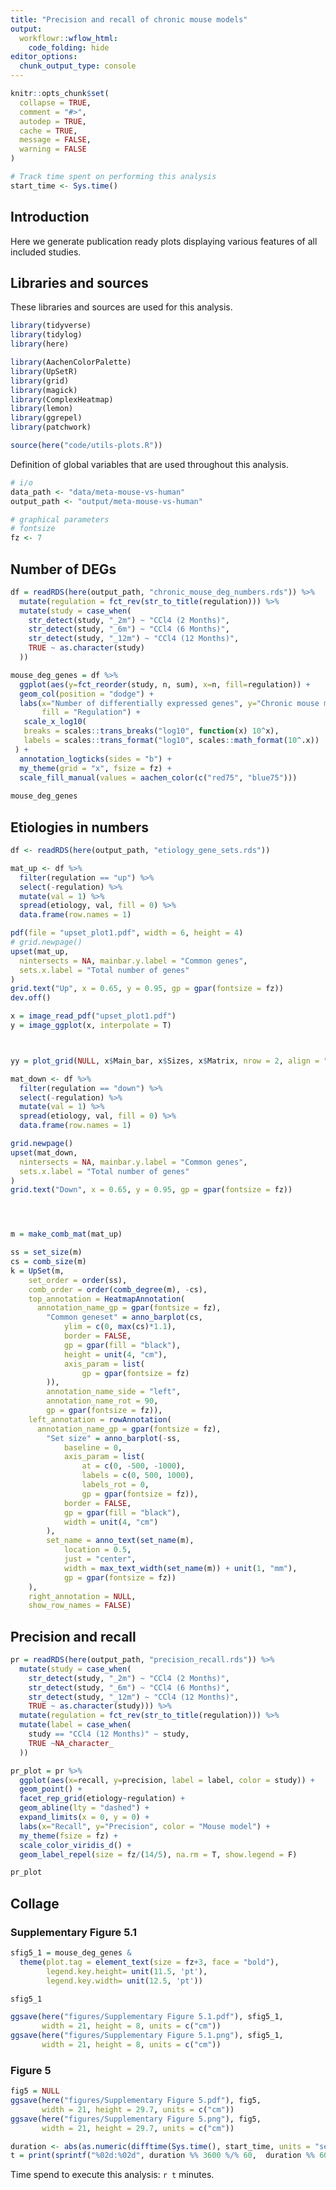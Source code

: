 ```yaml
---
title: "Precision and recall of chronic mouse models"
output: 
  workflowr::wflow_html:
    code_folding: hide
editor_options:
  chunk_output_type: console
---
```


```r
knitr::opts_chunk$set(
  collapse = TRUE,
  comment = "#>",
  autodep = TRUE,
  cache = TRUE,
  message = FALSE,
  warning = FALSE
)
```

```r
# Track time spent on performing this analysis
start_time <- Sys.time()
```

## Introduction
Here we generate publication ready plots displaying various features of all included studies.

## Libraries and sources
These libraries and sources are used for this analysis.
```r
library(tidyverse)
library(tidylog)
library(here)

library(AachenColorPalette)
library(UpSetR)
library(grid)
library(magick)
library(ComplexHeatmap)
library(lemon)
library(ggrepel)
library(patchwork)

source(here("code/utils-plots.R"))
```

Definition of global variables that are used throughout this analysis.
```r
# i/o
data_path <- "data/meta-mouse-vs-human"
output_path <- "output/meta-mouse-vs-human"

# graphical parameters
# fontsize
fz <- 7
```

## Number of DEGs
```r
df = readRDS(here(output_path, "chronic_mouse_deg_numbers.rds")) %>%
  mutate(regulation = fct_rev(str_to_title(regulation))) %>%
  mutate(study = case_when(
    str_detect(study, "_2m") ~ "CCl4 (2 Months)",
    str_detect(study, "_6m") ~ "CCl4 (6 Months)",
    str_detect(study, "_12m") ~ "CCl4 (12 Months)",
    TRUE ~ as.character(study)
  ))

mouse_deg_genes = df %>%
  ggplot(aes(y=fct_reorder(study, n, sum), x=n, fill=regulation)) +
  geom_col(position = "dodge") +
  labs(x="Number of differentially expressed genes", y="Chronic mouse model", 
       fill = "Regulation") +
   scale_x_log10(
   breaks = scales::trans_breaks("log10", function(x) 10^x),
   labels = scales::trans_format("log10", scales::math_format(10^.x))
 ) +
  annotation_logticks(sides = "b") +
  my_theme(grid = "x", fsize = fz) +
  scale_fill_manual(values = aachen_color(c("red75", "blue75")))
  
mouse_deg_genes
```

## Etiologies in numbers
```r
df <- readRDS(here(output_path, "etiology_gene_sets.rds"))

mat_up <- df %>%
  filter(regulation == "up") %>%
  select(-regulation) %>%
  mutate(val = 1) %>%
  spread(etiology, val, fill = 0) %>%
  data.frame(row.names = 1)

pdf(file = "upset_plot1.pdf", width = 6, height = 4)
# grid.newpage()
upset(mat_up,
  nintersects = NA, mainbar.y.label = "Common genes",
  sets.x.label = "Total number of genes"
)
grid.text("Up", x = 0.65, y = 0.95, gp = gpar(fontsize = fz))
dev.off()

x = image_read_pdf("upset_plot1.pdf")
y = image_ggplot(x, interpolate = T)



yy = plot_grid(NULL, x$Main_bar, x$Sizes, x$Matrix, nrow = 2, align = "hv", rel_heights = c(3,1), rel_widths = c(1,3))

mat_down <- df %>%
  filter(regulation == "down") %>%
  select(-regulation) %>%
  mutate(val = 1) %>%
  spread(etiology, val, fill = 0) %>%
  data.frame(row.names = 1)

grid.newpage()
upset(mat_down,
  nintersects = NA, mainbar.y.label = "Common genes",
  sets.x.label = "Total number of genes"
)
grid.text("Down", x = 0.65, y = 0.95, gp = gpar(fontsize = fz))




m = make_comb_mat(mat_up)

ss = set_size(m)
cs = comb_size(m)
k = UpSet(m, 
	set_order = order(ss),
	comb_order = order(comb_degree(m), -cs),
	top_annotation = HeatmapAnnotation(
	  annotation_name_gp = gpar(fontsize = fz),
		"Common geneset" = anno_barplot(cs, 
            ylim = c(0, max(cs)*1.1),
			border = FALSE, 
			gp = gpar(fill = "black"), 
			height = unit(4, "cm"),
			axis_param = list(
				gp = gpar(fontsize = fz)
		)), 
		annotation_name_side = "left", 
		annotation_name_rot = 90,
		gp = gpar(fontsize = fz)),
	left_annotation = rowAnnotation(
	  annotation_name_gp = gpar(fontsize = fz),
		"Set size" = anno_barplot(-ss, 
			baseline = 0,
			axis_param = list(
				at = c(0, -500, -1000),
				labels = c(0, 500, 1000),
				labels_rot = 0,
				gp = gpar(fontsize = fz)),
			border = FALSE, 
			gp = gpar(fill = "black"), 
			width = unit(4, "cm")
		),
		set_name = anno_text(set_name(m), 
			location = 0.5, 
			just = "center",
			width = max_text_width(set_name(m)) + unit(1, "mm"),
			gp = gpar(fontsize = fz))
	), 
	right_annotation = NULL,
	show_row_names = FALSE)
```

## Precision and recall
```r
pr = readRDS(here(output_path, "precision_recall.rds")) %>%
  mutate(study = case_when(
    str_detect(study, "_2m") ~ "CCl4 (2 Months)",
    str_detect(study, "_6m") ~ "CCl4 (6 Months)",
    str_detect(study, "_12m") ~ "CCl4 (12 Months)",
    TRUE ~ as.character(study))) %>%
  mutate(regulation = fct_rev(str_to_title(regulation))) %>%
  mutate(label = case_when(
    study == "CCl4 (12 Months)" ~ study,
    TRUE ~NA_character_
  ))

pr_plot = pr %>%
  ggplot(aes(x=recall, y=precision, label = label, color = study)) +
  geom_point() +
  facet_rep_grid(etiology~regulation) +
  geom_abline(lty = "dashed") +
  expand_limits(x = 0, y = 0) +
  labs(x="Recall", y="Precision", color = "Mouse model") +
  my_theme(fsize = fz) +
  scale_color_viridis_d() +
  geom_label_repel(size = fz/(14/5), na.rm = T, show.legend = F)

pr_plot
```

## Collage
### Supplementary Figure 5.1
```r
sfig5_1 = mouse_deg_genes &
  theme(plot.tag = element_text(size = fz+3, face = "bold"),
        legend.key.height= unit(11.5, 'pt'),
        legend.key.width= unit(12.5, 'pt'))

sfig5_1

ggsave(here("figures/Supplementary Figure 5.1.pdf"), sfig5_1,
       width = 21, height = 8, units = c("cm"))
ggsave(here("figures/Supplementary Figure 5.1.png"), sfig5_1,
       width = 21, height = 8, units = c("cm"))
```

### Figure 5
```r
fig5 = NULL
ggsave(here("figures/Supplementary Figure 5.pdf"), fig5,
       width = 21, height = 29.7, units = c("cm"))
ggsave(here("figures/Supplementary Figure 5.png"), fig5,
       width = 21, height = 29.7, units = c("cm"))
```

```r
duration <- abs(as.numeric(difftime(Sys.time(), start_time, units = "secs")))
t = print(sprintf("%02d:%02d", duration %% 3600 %/% 60,  duration %% 60 %/% 1))
```
Time spend to execute this analysis: `r t` minutes.
